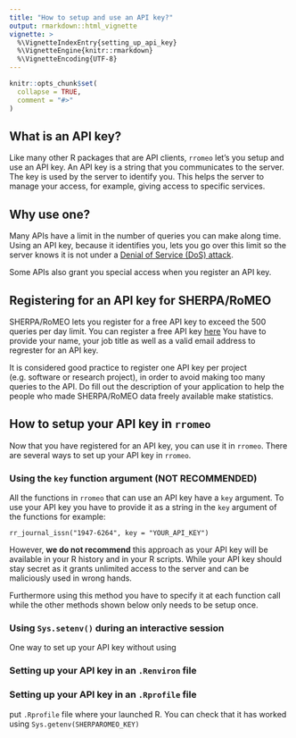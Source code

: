 ```yaml
---
title: "How to setup and use an API key?"
output: rmarkdown::html_vignette
vignette: >
  %\VignetteIndexEntry{setting_up_api_key}
  %\VignetteEngine{knitr::rmarkdown}
  %\VignetteEncoding{UTF-8}
---
```


```r
knitr::opts_chunk$set(
  collapse = TRUE,
  comment = "#>"
)
```


## What is an API key?

Like many other R packages that are API clients, `rromeo` let's you setup and use an API key.
An API key is a string that you communicates to the server. The key is used by the server to identify you. This helps the server to manage your access, for example, giving access to specific services.


## Why use one?

Many APIs have a limit in the number of queries you can make along time. Using an API key, because it identifies you, lets you go over this limit so the server knows it is not under a [Denial of Service (DoS) attack](https://en.wikipedia.org/wiki/Denial-of-service_attack).

Some APIs also grant you special access when you register an API key.


## Registering for an API key for SHERPA/RoMEO

SHERPA/RoMEO lets you register for a free API key to exceed the 500 queries per day limit. You can register a free API key [here](http://www.sherpa.ac.uk/romeo/apiregistry.php)
You have to provide your name, your job title as well as a valid email address to regrester for an API key.

It is considered good practice to register one API key per project (e.g. software or research project), in order to avoid making too many queries to the API. Do fill out the description of your application to help the people who made SHERPA/RoMEO data freely available make statistics.


## How to setup your API key in `rromeo`

Now that you have registered for an API key, you can use it in `rromeo`. There are several ways to set up your API key in `rromeo`.

### Using the `key` function argument (**NOT RECOMMENDED**)

All the functions in `rromeo` that can use an API key have a `key` argument.
To use your API key you have to provide it as a string in the `key` argument of the functions for example:

```
rr_journal_issn("1947-6264", key = "YOUR_API_KEY")
```
However, **we do not recommend** this approach as your API key will be available in your R history and in your R scripts. While your API key should stay secret as it grants unlimited access to the server and can be maliciously used in wrong hands.

Furthermore using this method you have to specify it at each function call while the other methods shown below only needs to be setup once.

### Using `Sys.setenv()` during an interactive session

One way to set up your API key without using 

### Setting up your API key in an `.Renviron` file


### Setting up your API key in an `.Rprofile` file

put `.Rprofile` file where your launched R. You can check that it has worked using `Sys.getenv(SHERPAROMEO_KEY)`
